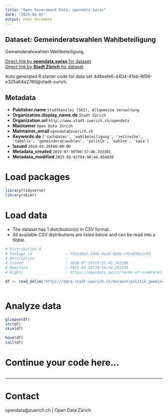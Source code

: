 ```yaml
---
title: "Open Government Data, opendata.swiss"
date: "2025-05-02"
output: html_document
---
```


## Dataset: Gemeinderatswahlen Wahlbeteiligung

Gemeinderatswahlen Wahlbeteiligung.

[Direct link by **opendata.swiss** for dataset](https://opendata.swiss/de/dataset/gemeinderatswahlen-wahlbeteiligung-seit-18921)<br>
[Direct link by **Stadt Zürich** for dataset](https://data.stadt-zuerich.ch/dataset/politik_gemeinderatswahlen_wahbeteiligung_seit1892_od7002)

Auto generated R starter code for data set 4d8eafe6-d404-41eb-8f06-e325a64a2780@stadt-zurich.

## Metadata

- **Publisher.name** `Stadtkanzlei (SKZ), Allgemeine Verwaltung`
- **Organization.display_name.de** `Stadt Zürich`
- **Organization.url** `http://www.stadt-zuerich.ch/opendata`
- **Maintainer** `Open Data Zürich`
- **Maintainer_email** `opendata@zuerich.ch`
- **Keywords.de** `['sachdaten', 'wahlbeteiligung', 'zeitreihe', 'tabelle', 'gemeinderatswahlen', 'politik', 'wahlen', 'sasa']`
- **Issued** `2018-03-26T00:00:00`
- **Metadata_created** `2019-07-30T00:37:46.793301`
- **Metadata_modified** `2025-05-01T04:00:44.954030`


# Load packages

```r

library(tidyverse)
library(skimr)

```

# Load data

-   The dataset has 1 distribution(s) in CSV format.
-   All available CSV distributions are listed below and can be read into a tibble.

```r

# Distribution 0
# Package_id               : f521d9d2-334e-4ee8-8606-e7ba850e1c83
# Description              : 
# Issued                   : 2019-07-29T13:25:42.743189
# Modified                 : 2025-04-30T20:58:50.281534
# Rights                   : https://opendata.swiss/terms-of-use#terms_open

df <- read_delim('https://data.stadt-zuerich.ch/dataset/politik_gemeinderatswahlen_wahbeteiligung_seit1892_od7002/download/POL700OD7002.csv')



```

# Analyze data

```r

glimpse(df)
str(df)
skim(df)

head(df)
tail(df)

```

# Continue your code here...

```r

```

------------------------------------------------------------------------

# Contact

opendata@zuerich.ch | Open Data Zürich

